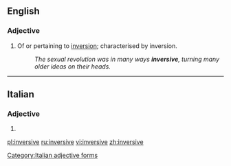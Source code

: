 ==English==

===Adjective===
{{en-adj}}

# Of or pertaining to [[inversion]]; characterised by inversion.
#: ''The sexual revolution was in many ways '''inversive''', turning many older ideas on their heads.''

----

==Italian==

===Adjective===
{{head|it}} {{f}}

# {{feminine plural of|inversivo|lang=it}}

[[Category:Italian adjective forms]]

[[pl:inversive]]
[[ru:inversive]]
[[vi:inversive]]
[[zh:inversive]]